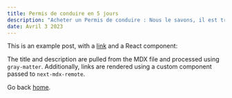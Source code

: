 ```yaml
---
title: Permis de conduire en 5 jours
description: "Acheter un Permis de conduire : Nous le savons, il est très difficile d'obtenir votre permis de conduire au 1er passage. Nous avons tous des proches qui en sont à leur 6ème essai sans succès, au final ça coûte cher. Vous ne trouverez pas mieux ailleurs ! Grâce à nous, votre permis de conduire original enregistré en préfecture, initialisé avec le nombre de points de votre choix est légalement conçu en 5 jours et vous est livré chez vous en recommandé..."
date: Avril 3 2023
---
```


This is an example post, with a [link](https://nextjs.org) and a React component:

The title and description are pulled from the MDX file and processed using `gray-matter`. Additionally, links are rendered using a custom component passed to `next-mdx-remote`.

Go back [home](/).
